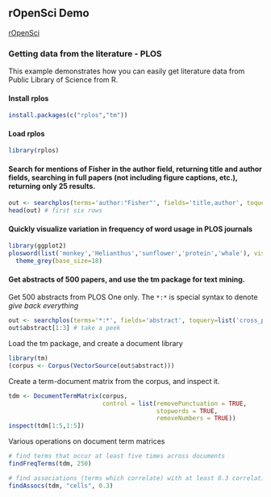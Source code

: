 ## rOpenSci Demo

[rOpenSci](http://ropensci.org/)

### Getting data from the literature - PLOS

This example demonstrates how you can easily get literature data from Public Library of Science from R. 

#### Install rplos

```r
install.packages(c("rplos","tm"))
```

#### Load rplos

```r
library(rplos)
```

#### Search for mentions of Fisher in the author field, returning title and author fields, searching in full papers (not including figure captions, etc.), returning only 25 results.

```r
out <- searchplos(terms='author:"Fisher"', fields='title,author', toquery='doc_type:full', limit=25)
head(out) # first six rows
```

#### Quickly visualize variation in frequency of word usage in PLOS journals

```r
library(ggplot2)
plosword(list('monkey','Helianthus','sunflower','protein','whale'), vis = TRUE)$plot + 
  theme_grey(base_size=18)
```

#### Get abstracts of 500 papers, and use the tm package for text mining. 

Get 500 abstracts from PLOS One only. The `*:*` is special syntax to denote *give back everything*

```r
out <- searchplos(terms='*:*', fields='abstract', toquery=list('cross_published_journal_key:PLoSONE', 'doc_type:full'), limit=500)
out$abstract[1:3] # take a peek
```

Load the tm package, and create a document library

```r
library(tm)
(corpus <- Corpus(VectorSource(out$abstract)))
```

Create a term-document matrix from the corpus, and inspect it. 

```r
tdm <- DocumentTermMatrix(corpus,
                          control = list(removePunctuation = TRUE,
                                         stopwords = TRUE, 
                                         removeNumbers = TRUE))
inspect(tdm[1:5,1:5])
```

Various operations on document term matrices

```r
# find terms that occur at least five times across documents
findFreqTerms(tdm, 250)

# find associations (terms which correlate) with at least 0.3 correlation for the term "result"
findAssocs(tdm, "cells", 0.3)
```